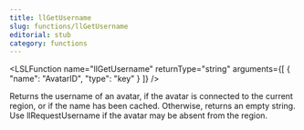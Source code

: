 ```yaml
---
title: llGetUsername
slug: functions/llGetUsername
editorial: stub
category: functions
---
```


<LSLFunction
	name="llGetUsername"
	returnType="string"
	arguments={[
	{
		"name": "AvatarID",
		"type": "key"
	}
]}
/>

Returns the username of an avatar, if the avatar is connected to the current region, or if the name has been cached.  Otherwise, returns an empty string. Use llRequestUsername if the avatar may be absent from the region.
